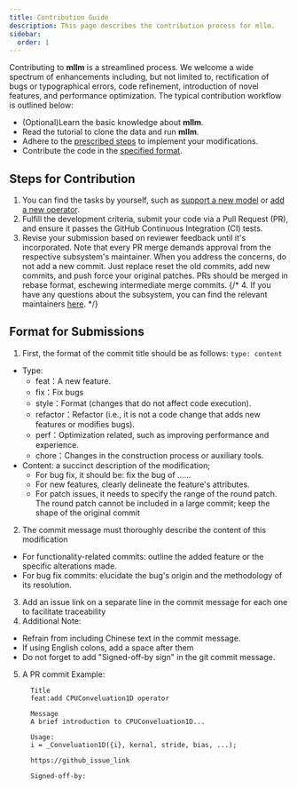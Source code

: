 ---
title: Contribution Guide
description: This page describes the contribution process for mllm.
sidebar:
  order: 1
---

Contributing to **mllm** is a streamlined process. We welcome a wide spectrum of enhancements including, but not limited to, rectification of bugs or typographical errors, code refinement, introduction of novel features, and performance optimization. The typical contribution workflow is outlined below:
- (Optional)Learn the basic knowledge about **mllm**.
- Read the tutorial to clone the data and run **mllm**.
- Adhere to the [prescribed steps](#steps-for-contribution) to implement your modifications.
- Contribute the code in the [specified format](#format-for-submissions).

## Steps for Contribution

1. You can find the tasks by yourself, such as [support a new model](/contributing/support_new_model) or [add a new operator](/contributing/add_new_operator).
2. Fulfill the development criteria, submit your code via a Pull Request (PR), and ensure it passes the GitHub Continuous Integration (CI) tests.
3. Revise your submission based on reviewer feedback until it's incorporated. Note that every PR merge demands approval from the respective subsystem's maintainer. When you address the concerns, do not add a new commit. Just replace reset the old commits, add new commits, and push force your original patches. PRs should be merged in rebase format, eschewing intermediate merge commits.
{/* 4. If you have any questions about the subsystem, you can find the relevant maintainers [here](). */}

## Format for Submissions

1. First, the format of the commit title should be as follows: `type: content`
  - Type: 
    - feat：A new feature.
    - fix：Fix bugs
    - style：Format (changes that do not affect code execution).
    - refactor：Refactor (i.e., it is not a code change that adds new features or modifies bugs).
    - perf：Optimization related, such as improving performance and experience.
    - chore：Changes in the construction process or auxiliary tools.
  - Content: a succinct description of the modification;
    - For bug fix, it should be: fix the bug of ......
    - For new features, clearly delineate the feature's attributes.
    - For patch issues, it needs to specify the range of the round patch. The round patch cannot be included in a large commit; keep the shape of the original commit
2. The commit message must thoroughly describe the content of this modification
  - For functionality-related commits: outline the added feature or the specific alterations made.
  - For bug fix commits: elucidate the bug's origin and the methodology of its resolution.
3. Add an issue link on a separate line in the commit message for each one to facilitate traceability
4. Additional Note:
  -  Refrain from including Chinese text in the commit message.
  -  If using English colons, add a space after them
  - Do not forget to add "Signed-off-by sign" in the git commit message.
5.  A PR commit Example:
    ```
      Title
      feat:add CPUConveluation1D operator

      Message
      A brief introduction to CPUConveluation1D...

      Usage:
      i = _Conveluation1D({i}, kernal, stride, bias, ...);

      https://github_issue_link

      Signed-off-by: 
    ```
